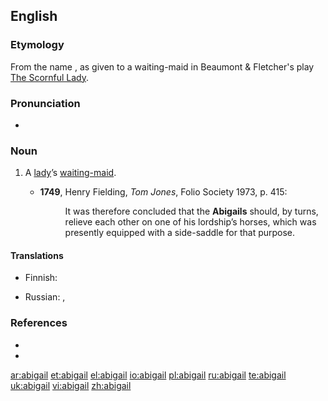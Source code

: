{{also|Abigail}}
==English==

===Etymology===
From the name {{term|Abigail}}, as given to a waiting-maid in Beaumont & Fletcher's play [[w:The Scornful Lady|The Scornful Lady]].

===Pronunciation===
* {{a|UK}} {{IPA|/ˈabɪɡeɪl/}}

===Noun===
{{en-noun}}

# {{obsolete}} A [[lady]]’s [[waiting-maid]].
#* '''1749''', Henry Fielding, ''Tom Jones'', Folio Society 1973, p. 415:
#*: It was therefore concluded that the '''Abigails''' should, by turns, relieve each other on one of his lordship’s horses, which was presently equipped with a side-saddle for that purpose.

====Translations====
{{trans-top|lady's waiting-maid}}
* Finnish: {{t-|fi|kamarineito}}
{{trans-mid}}
* Russian: {{t|ru|горничная|f|sc=Cyrl}}, {{t|ru|камеристка|f|sc=Cyrl}}
{{trans-bottom}}

===References===
* {{R:Century 1911}}
* {{R:Webster 1913}}

[[ar:abigail]]
[[et:abigail]]
[[el:abigail]]
[[io:abigail]]
[[pl:abigail]]
[[ru:abigail]]
[[te:abigail]]
[[uk:abigail]]
[[vi:abigail]]
[[zh:abigail]]